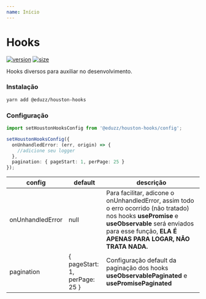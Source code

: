 ```yaml
---
name: Início
---
```


# Hooks

[![version](https://img.shields.io/npm/v/@eduzz/houston-hooks)](https://www.npmjs.com/package/@eduzz/houston-hooks)
[![size](https://img.shields.io/bundlephobia/min/@eduzz/houston-hooks)](https://www.npmjs.com/package/@eduzz/houston-hooks)

Hooks diversos para auxiliar no desenvolvimento.

### Instalação

```bash
yarn add @eduzz/houston-hooks
```

### Configuração

```ts
import setHoustonHooksConfig from '@eduzz/houston-hooks/config';

setHoustonHooksConfig({
  onUnhandledError: (err, origin) => {
    //adicione seu logger
  },
  pagination: { pageStart: 1, perPage: 25 }
});
```

| config           | default                       | descrição                                                                                                                                                                                                      |
| ---------------- | ----------------------------- | -------------------------------------------------------------------------------------------------------------------------------------------------------------------------------------------------------------- |
| onUnhandledError | null                          | Para facilitar, adicone o onUnhandledError, assim todo o erro ocorrido (não tratado) nos hooks **usePromise** e **useObservable** será enviados para esse função, **ELA É APENAS PARA LOGAR, NÃO TRATA NADA.** |
| pagination       | { pageStart: 1, perPage: 25 } | Configuração default da paginação dos hooks **useObservablePaginated** e **usePromisePaginated**                                                                                                               |
